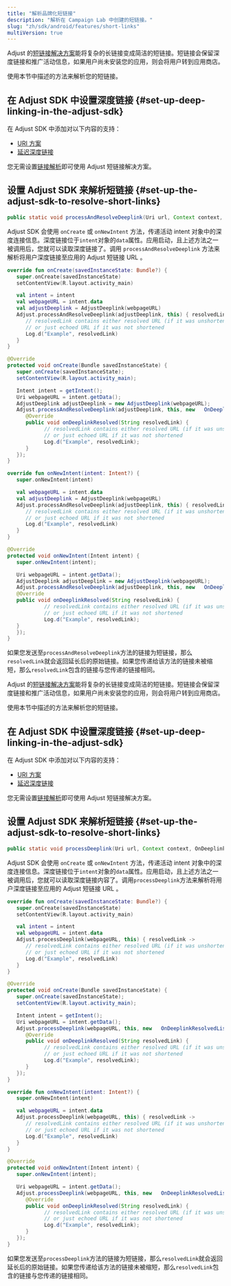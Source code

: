 ```yaml
---
title: "解析品牌化短链接"
description: "解析在 Campaign Lab 中创建的短链接。"
slug: "zh/sdk/android/features/short-links"
multiVersion: true
---
```


<SdkVersion version="v5">

Adjust 的[短链接解决方案](https://help.adjust.com/zh/article/short-branded-links)能将复杂的长链接变成简洁的短链接。短链接会保留深度链接和推广活动信息，如果用户尚未安装您的应用，则会将用户转到应用商店。

使用本节中描述的方法来解析您的短链接。

## 在 Adjust SDK 中设置深度链接 {#set-up-deep-linking-in-the-adjust-sdk}

在 Adjust SDK 中添加对以下内容的支持：

-  [URI 方案](/zh/sdk/android/features/deep-links)
-  [延迟深度链接](/zh/sdk/android/features/deep-links#deferred-deep-linking)

<Callout type="note">

您无需设置[链接解析](/zh/sdk/android/features/deep-links#link-resolution)即可使用 Adjust 短链接解决方案。

</Callout>

## 设置 Adjust SDK 来解析短链接 {#set-up-the-adjust-sdk-to-resolve-short-links}

<CodeBlock title="方法签名">

```java
public static void processAndResolveDeeplink(Uri url, Context context, OnDeeplinkResolvedListener callback)
```

</CodeBlock>

Adjust SDK 会使用 `onCreate` 或 `onNewIntent` 方法，传递活动 intent 对象中的深度连接信息。深度链接位于`intent`对象的`data`属性。应用启动，且上述方法之一被调用后，您就可以读取深度链接了。调用 `processAndResolveDeeplink` 方法来解析将用户深度链接至应用的 Adjust 短链接 URL 。

<Tabs>
<Tab title="Kotlin" sync="kotlin">

```kotlin
override fun onCreate(savedInstanceState: Bundle?) {
   super.onCreate(savedInstanceState)
   setContentView(R.layout.activity_main)

   val intent = intent
   val webpageURL = intent.data
   val adjustDeeplink = AdjustDeeplink(webpageURL)
   Adjust.processAndResolveDeeplink(adjustDeeplink, this) { resolvedLink ->
      // resolvedLink contains either resolved URL (if it was unshortened)
      // or just echoed URL if it was not shortened
      Log.d("Example", resolvedLink)
   }
}
```

</Tab>
<Tab title="Java" sync="java">

```java
@Override
protected void onCreate(Bundle savedInstanceState) {
   super.onCreate(savedInstanceState);
   setContentView(R.layout.activity_main);

   Intent intent = getIntent();
   Uri webpageURL = intent.getData();
   AdjustDeeplink adjustDeeplink = new AdjustDeeplink(webpageURL);
   Adjust.processAndResolveDeeplink(adjustDeeplink, this, new   OnDeeplinkResolvedListener() {
      @Override
      public void onDeeplinkResolved(String resolvedLink) {
            // resolvedLink contains either resolved URL (if it was unshortened)
            // or just echoed URL if it was not shortened
            Log.d("Example", resolvedLink);
      }
   });
}
```

</Tab>
</Tabs>
<Tabs>
<Tab title="Kotlin" sync="kotlin">

```kotlin
override fun onNewIntent(intent: Intent?) {
   super.onNewIntent(intent)

   val webpageURL = intent.data
   val adjustDeeplink = AdjustDeeplink(webpageURL)
   Adjust.processAndResolveDeeplink(adjustDeeplink, this) { resolvedLink ->
      // resolvedLink contains either resolved URL (if it was unshortened)
      // or just echoed URL if it was not shortened
      Log.d("Example", resolvedLink)
   }
}
```

</Tab>
<Tab title="Java" sync="java">

```java
@Override
protected void onNewIntent(Intent intent) {
   super.onNewIntent(intent);

   Uri webpageURL = intent.getData();
   AdjustDeeplink adjustDeeplink = new AdjustDeeplink(webpageURL);
   Adjust.processAndResolveDeeplink(adjustDeeplink, this, new   OnDeeplinkResolvedListener() {
   @Override
   public void onDeeplinkResolved(String resolvedLink) {
            // resolvedLink contains either resolved URL (if it was unshortened)
            // or just echoed URL if it was not shortened
            Log.d("Example", resolvedLink);
   }
   });
}
```

</Tab>
</Tabs>

如果您发送至`processAndResolveDeeplink`方法的链接为短链接，那么`resolvedLink`就会返回延长后的原始链接。如果您传递给该方法的链接未被缩短，那么`resolvedLink`包含的链接与您传递的链接相同。

</SdkVersion>
<SdkVersion version="v4">

Adjust 的[短链接解决方案](https://help.adjust.com/zh/article/short-branded-links)能将复杂的长链接变成简洁的短链接。短链接会保留深度链接和推广活动信息，如果用户尚未安装您的应用，则会将用户转到应用商店。

使用本节中描述的方法来解析您的短链接。

## 在 Adjust SDK 中设置深度链接 {#set-up-deep-linking-in-the-adjust-sdk}

在 Adjust SDK 中添加对以下内容的支持：

-  [URI 方案](/zh/sdk/android/features/deep-links)
-  [延迟深度链接](/zh/sdk/android/features/deep-links#deferred-deep-linking)

<Callout type="note">

您无需设置[链接解析](/zh/sdk/android/features/deep-links#link-resolution)即可使用 Adjust 短链接解决方案。

</Callout>

## 设置 Adjust SDK 来解析短链接 {#set-up-the-adjust-sdk-to-resolve-short-links}

<CodeBlock title="方法签名">

```java
public static void processDeeplink(Uri url, Context context, OnDeeplinkResolvedListener callback)
```

</CodeBlock>

Adjust SDK 会使用 `onCreate` 或 `onNewIntent` 方法，传递活动 intent 对象中的深度连接信息。深度链接位于`intent`对象的`data`属性。应用启动，且上述方法之一被调用后，您就可以读取深度链接内容了。调用`processDeeplink`方法来解析将用户深度链接至应用的 Adjust 短链接 URL 。

<Tabs>
<Tab title="Kotlin" sync="kotlin">

```kotlin
override fun onCreate(savedInstanceState: Bundle?) {
   super.onCreate(savedInstanceState)
   setContentView(R.layout.activity_main)

   val intent = intent
   val webpageURL = intent.data
   Adjust.processDeeplink(webpageURL, this) { resolvedLink ->
      // resolvedLink contains either resolved URL (if it was unshortened)
      // or just echoed URL if it was not shortened
      Log.d("Example", resolvedLink)
   }
}
```

</Tab>
<Tab title="Java" sync="java">

```java
@Override
protected void onCreate(Bundle savedInstanceState) {
   super.onCreate(savedInstanceState);
   setContentView(R.layout.activity_main);

   Intent intent = getIntent();
   Uri webpageURL = intent.getData();
   Adjust.processDeeplink(webpageURL, this, new   OnDeeplinkResolvedListener() {
      @Override
      public void onDeeplinkResolved(String resolvedLink) {
            // resolvedLink contains either resolved URL (if it was unshortened)
            // or just echoed URL if it was not shortened
            Log.d("Example", resolvedLink);
      }
   });
}
```

</Tab>
</Tabs>
<Tabs>
<Tab title="Kotlin" sync="kotlin">

```kotlin
override fun onNewIntent(intent: Intent?) {
   super.onNewIntent(intent)

   val webpageURL = intent.data
   Adjust.processDeeplink(webpageURL, this) { resolvedLink ->
      // resolvedLink contains either resolved URL (if it was unshortened)
      // or just echoed URL if it was not shortened
      Log.d("Example", resolvedLink)
   }
}
```

</Tab>
<Tab title="Java" sync="java">

```java
@Override
protected void onNewIntent(Intent intent) {
   super.onNewIntent(intent);

   Uri webpageURL = intent.getData();
   Adjust.processDeeplink(webpageURL, this, new   OnDeeplinkResolvedListener() {
      @Override
      public void onDeeplinkResolved(String resolvedLink) {
            // resolvedLink contains either resolved URL (if it was unshortened)
            // or just echoed URL if it was not shortened
            Log.d("Example", resolvedLink);
      }
   });
}
```

</Tab>
</Tabs>

如果您发送至`processDeeplink`方法的链接为短链接，那么`resolvedLink`就会返回延长后的原始链接。如果您传递给该方法的链接未被缩短，那么`resolvedLink`包含的链接与您传递的链接相同。

</SdkVersion>
